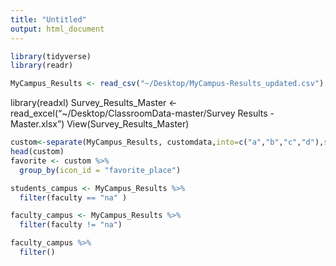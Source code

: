 ```yaml
---
title: "Untitled"
output: html_document
---
```

```r
library(tidyverse)
library(readr)
```

```r
MyCampus_Results <- read_csv("~/Desktop/MyCampus-Results_updated.csv")
```


library(readxl)
Survey_Results_Master <- read_excel("~/Desktop/ClassroomData-master/Survey Results - Master.xlsx")
View(Survey_Results_Master)



```r
custom<-separate(MyCampus_Results, customdata,into=c("a","b","c","d"),sep=",")
head(custom)
favorite <- custom %>%
  group_by(icon_id = "favorite_place")
```


```r
students_campus <- MyCampus_Results %>%
  filter(faculty == "na" )

faculty_campus <- MyCampus_Results %>%
  filter(faculty != "na")

faculty_campus %>%
  filter()
```
